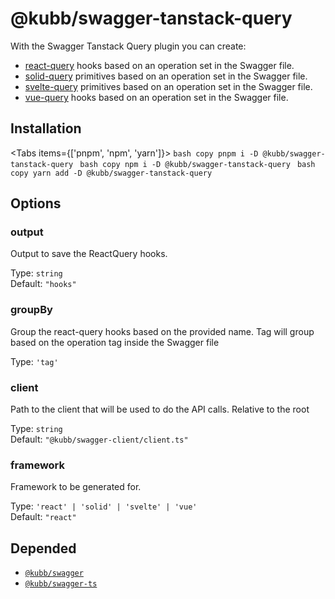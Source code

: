 
# @kubb/swagger-tanstack-query

With the Swagger Tanstack Query plugin you can create: 
- [react-query](https://tanstack.com/query/latest/docs/react) hooks based on an operation set in the Swagger file.
- [solid-query](https://tanstack.com/query/latest/docs/solid) primitives based on an operation set in the Swagger file.
- [svelte-query](https://tanstack.com/query/latest/docs/svelte) primitives based on an operation set in the Swagger file.
- [vue-query](https://tanstack.com/query/latest/docs/vue) hooks based on an operation set in the Swagger file.

## Installation

<Tabs items={['pnpm', 'npm', 'yarn']}>
  <Tab>
    ```bash copy
    pnpm i -D @kubb/swagger-tanstack-query
    ```
  </Tab>
    <Tab>
    ```bash copy
    npm i -D @kubb/swagger-tanstack-query
    ```
  </Tab>
    <Tab>
    ```bash copy
    yarn add -D @kubb/swagger-tanstack-query
    ```
  </Tab>
</Tabs>

## Options


### output
Output to save the ReactQuery hooks.

Type: `string` <br/>
Default: `"hooks"`

### groupBy
Group the react-query hooks based on the provided name.
Tag will group based on the operation tag inside the Swagger file

Type: `'tag'` <br/>

### client
Path to the client that will be used to do the API calls.
Relative to the root

Type: `string` <br/>
Default: `"@kubb/swagger-client/client.ts"`

### framework
Framework to be generated for.

Type: `'react' | 'solid' | 'svelte' | 'vue'` <br/>
Default: `"react"`

## Depended

- [`@kubb/swagger`](/docs/usage/swagger)
- [`@kubb/swagger-ts`](/docs/usage/swagger-ts)